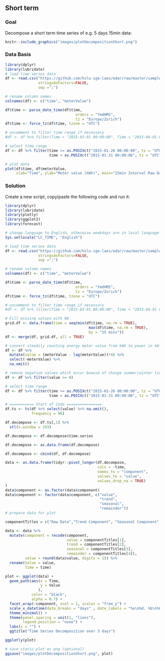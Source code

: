 \newpage
## Short term
### Goal
Decompose a short term time series of e.g. 5 days 15min data:

```r
knitr::include_graphics("images/plotDecompositionShort.png")
```

### Data Basis

```r
library(dplyr)
library(lubridate)
# load time series data
df <- read.csv("https://github.com/hslu-ige-laes/edar/raw/master/sampleData/eboBookEleMeter.csv",
               stringsAsFactors=FALSE,
               sep =";")

# rename column names
colnames(df) <- c("time", "meterValue")

df$time <- parse_date_time(df$time,
                                orders = "YmdHMS",
                                tz = "Europe/Zurich")
df$time <- force_tz(df$time, tzone = "UTC")

# uncomment to filter time range if necessary
#df <- df %>% filter(Time > "2015-03-01 00:00:00", Time < "2015-04-01 00:00:00")

# select time range
df <- df %>% filter(time >= as.POSIXct("2015-01-26 00:00:00", tz = "UTC"),
                    time < as.POSIXct("2015-01-31 00:00:00", tz = "UTC"))

# plot data
plot(df$time, df$meterValue,
     xlab="Time", ylab="Meter value (kWh)", main="15min Interval Raw Data")
```

\newpage
### Solution
Create a new script, copy/paste the following code and run it:

```r
library(dplyr)
library(lubridate)
library(plotly)
library(ggplot2)
library(forecast)

# change language to English, otherwise weekdays are in local language
Sys.setlocale("LC_TIME", "English")

# load time series data
df <- read.csv("https://github.com/hslu-ige-laes/edar/raw/master/sampleData/eboBookEleMeter.csv",
               stringsAsFactors=FALSE,
               sep =";")

# rename column names
colnames(df) <- c("time", "meterValue")

df$time <- parse_date_time(df$time,
                                orders = "YmdHMS",
                                tz = "Europe/Zurich")
df$time <- force_tz(df$time, tzone = "UTC")

# uncomment to filter time range if necessary
#df <- df %>% filter(Time > "2015-03-01 00:00:00", Time < "2015-04-01 00:00:00")

# Fill missing values with NA
grid.df <- data.frame(time = seq(min(df$time, na.rm = TRUE),
                                      max(df$time, na.rm = TRUE),
                                      by = "15 mins"))
df <- merge(df, grid.df, all = TRUE)

# convert steadily counting energy meter value from kWh to power in kW
df <- df %>% 
  mutate(value = (meterValue - lag(meterValue))*4) %>%
  select(-meterValue) %>%
  na.omit()

# remove negative values which occur beause of change summer/winter time
df <- df %>% filter(value >= 0)

# select time range
df <- df %>% filter(time >= as.POSIXct("2015-01-26 00:00:00", tz = "UTC"),
                    time < as.POSIXct("2015-01-31 00:00:00", tz = "UTC"))

# =========== Start of Code ================
df.ts <- ts(df %>% select(value) %>% na.omit(),
            frequency = 96)

df.decompose <- df.ts[,1] %>%
  stl(s.window = 193)

df.decompose <- df.decompose$time.series

df.decompose <- as.data.frame(df.decompose)

df.decompose <- cbind(df, df.decompose)

data <- as.data.frame(tidyr::pivot_longer(df.decompose,
                                          cols = -time,
                                          names_to = "component",
                                          values_to = "value",
                                          values_drop_na = TRUE)
)
data$component <- as.factor(data$component)
data$component <- factor(data$component, c("value",
                                           "trend",
                                           "seasonal",
                                           "remainder"))
# prepare data for plot

componentTitles = c("Raw Data","Trend Component", "Seasonal Component", "Remainder")

data <- data %>%
  mutate(component = recode(component,
                            value = componentTitles[1],
                            trend = componentTitles[2],
                            seasonal = componentTitles[3],
                            remainder = componentTitles[4]),
         value = round(data$value, digits = 1)) %>% 
  rename(Value = value,
         Time = time)

plot <- ggplot(data) +
  geom_path(aes(x = Time,
                y = Value
               ),
            color = "black",
            alpha = 0.7) +
  facet_wrap(~component, ncol = 1, scales = "free_y") +
  scale_x_datetime(date_breaks = "days" , date_labels = "%a\n%d. %b\n%H:%M") +
  theme_minimal() +
  theme(panel.spacing = unit(1, "lines"),
        legend.position = "none") +
  labs(x = "") +
  ggtitle("Time Series Decomposition over 5 days")

ggplotly(plot)

```

```r
# save static plot as png (optional)
ggsave("images/plotDecompositionShort.png", plot)
```
